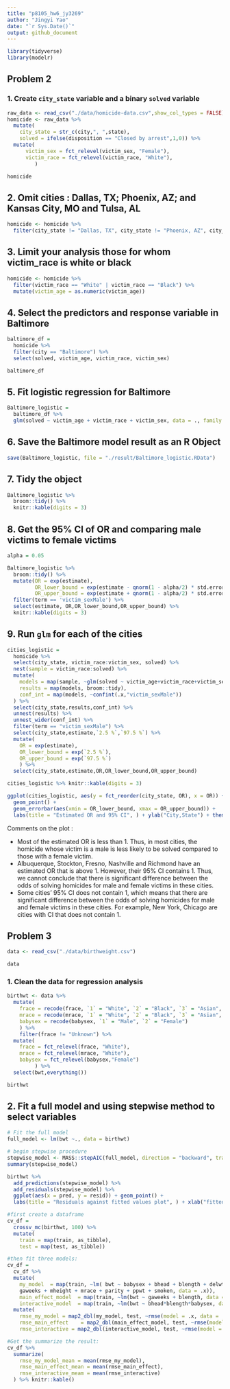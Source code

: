 ```yaml
---
title: "p8105_hw6_jy3269"
author: "Jingyi Yao"
date: "`r Sys.Date()`"
output: github_document
---
```


```r
library(tidyverse)
library(modelr)
```


## Problem 2

### 1. Create `city_state` variable and a binary `solved` variable 
```r
raw_data <- read_csv("./data/homicide-data.csv",show_col_types = FALSE)
homicide <- raw_data %>% 
  mutate(
    city_state = str_c(city,", ",state),
    solved = ifelse(disposition == "Closed by arrest",1,0)) %>% 
  mutate(
      victim_sex = fct_relevel(victim_sex, "Female"),
      victim_race = fct_relevel(victim_race, "White"),
         ) 

homicide

```

## 2. Omit cities : Dallas, TX; Phoenix, AZ; and Kansas City, MO  and  Tulsa, AL
```r
homicide <- homicide %>% 
  filter(city_state != "Dallas, TX", city_state != "Phoenix, AZ", city_state != "Kansas City, MO", city_state != "Tulsa, AL")

```


## 3. Limit your analysis those for whom victim_race is white or black
```r
homicide <- homicide %>% 
  filter(victim_race == "White" | victim_race == "Black") %>% 
  mutate(victim_age = as.numeric(victim_age))

```

## 4. Select the predictors and response variable in Baltimore
```r
baltimore_df = 
  homicide %>% 
  filter(city == "Baltimore") %>% 
  select(solved, victim_age, victim_race, victim_sex)

baltimore_df

```


## 5. Fit logistic regression for Baltimore
```r
Baltimore_logistic = 
  baltimore_df %>% 
  glm(solved ~ victim_age + victim_race + victim_sex, data = ., family = binomial())

```



## 6. Save the Baltimore model result as an R Object
```r
save(Baltimore_logistic, file = "./result/Baltimore_logistic.RData")

```



## 7. Tidy the object
```r
Baltimore_logistic %>% 
  broom::tidy() %>% 
  knitr::kable(digits = 3)


```


## 8. Get the 95% CI of OR and comparing male victims to female victims
```r
alpha = 0.05

Baltimore_logistic %>% 
  broom::tidy() %>%
  mutate(OR = exp(estimate),
         OR_lower_bound = exp(estimate - qnorm(1 - alpha/2) * std.error),
         OR_upper_bound = exp(estimate + qnorm(1 - alpha/2) * std.error)) %>%
  filter(term == 'victim_sexMale') %>% 
  select(estimate, OR,OR_lower_bound,OR_upper_bound) %>% 
  knitr::kable(digits = 3)


```



## 9.  Run `glm` for each of the cities
```r
cities_logistic = 
  homicide %>% 
  select(city_state, victim_race:victim_sex, solved) %>% 
  nest(sample = victim_race:solved) %>% 
  mutate(
    models = map(sample, ~glm(solved ~ victim_age+victim_race+victim_sex, family= binomial(), data=.x)),
    results = map(models, broom::tidy),
    conf_int = map(models, ~confint(.x,"victim_sexMale"))
  ) %>% 
  select(city_state,results,conf_int) %>% 
  unnest(results) %>% 
  unnest_wider(conf_int) %>% 
  filter(term == "victim_sexMale") %>% 
  select(city_state,estimate,`2.5 %`,`97.5 %`) %>% 
  mutate(
    OR = exp(estimate),
    OR_lower_bound = exp(`2.5 %`),
    OR_upper_bound = exp(`97.5 %`)
    ) %>% 
  select(city_state,estimate,OR,OR_lower_bound,OR_upper_bound) 
```


```r
cities_logistic %>% knitr::kable(digits = 3)

```


```r
ggplot(cities_logistic, aes(y = fct_reorder(city_state, OR), x = OR)) +
  geom_point() +
  geom_errorbar(aes(xmin = OR_lower_bound, xmax = OR_upper_bound)) +
  labs(title = "Estimated OR and 95% CI", ) + ylab("City,State") + theme(axis.text.y = element_text(hjust = 0.5,size = 6))

```


Comments on the plot :

  * Most of the estimated OR is less than 1. Thus, in most cities, the homicide whose victim is a male is less likely to be solved compared to those with a female victim.
  * Albuquerque, Stockton, Fresno, Nashville and Richmond have an estimated OR that is above 1. However, their 95% CI contains 1. Thus, we cannot conclude that there is significant difference between the odds of solving homicides for male and female victims in these cities.
  * Some cities' 95% CI does not contain 1, which means that there are significant difference between the odds of solving homicides for male and female victims in these cities. For example, New York, Chicago are cities with CI that does not contain 1.


## Problem 3

```r
data <- read_csv("./data/birthweight.csv")

data
```

### 1. Clean the data for regression analysis

```r
birthwt <- data %>% 
  mutate(
    frace = recode(frace, `1` = "White", `2` = "Black", `3` = "Asian", `4` = "Puerto Rican", `8` = "Other", `9` = "Unknown"),
    mrace = recode(mrace, `1` = "White", `2` = "Black", `3` = "Asian", `4` = "Puerto Rican", `8` = "Other"),
    babysex = recode(babysex, `1` = "Male", `2` = "Female")
    ) %>% 
    filter(frace != "Unknown") %>% 
  mutate(
    frace = fct_relevel(frace, "White"),
    mrace = fct_relevel(mrace, "White"),
    babysex = fct_relevel(babysex,"Female")
         ) %>% 
  select(bwt,everything())

birthwt


```


## 2. Fit a full model and using stepwise method to select variables
```r
# Fit the full model 
full_model <- lm(bwt ~., data = birthwt)

# begin stepwise procedure
stepwise_model <- MASS::stepAIC(full_model, direction = "backward", trace = FALSE)
summary(stepwise_model)


```


```r
birthwt %>%  
  add_predictions(stepwise_model) %>% 
  add_residuals(stepwise_model) %>% 
  ggplot(aes(x = pred, y = resid)) + geom_point() +
  labs(title = "Residuals against fitted values plot", ) + xlab("fitted value") + ylab("residuals")

```


```r
#first create a dataframe 
cv_df =
  crossv_mc(birthwt, 100) %>% 
  mutate(
    train = map(train, as_tibble),
    test = map(test, as_tibble))

#then fit three models:
cv_df = 
  cv_df %>% 
  mutate(
    my_model  = map(train, ~lm( bwt ~ babysex + bhead + blength + delwt + fincome + 
    gaweeks + mheight + mrace + parity + ppwt + smoken, data = .x)),
    main_effect_model  = map(train, ~lm(bwt ~ gaweeks + blength, data = .x)),
    interactive_model  = map(train, ~lm(bwt ~ bhead*blength*babysex, data = .x))) %>% 
  mutate(
    rmse_my_model = map2_dbl(my_model, test, ~rmse(model = .x, data = .y)),
    rmse_main_effect    = map2_dbl(main_effect_model, test, ~rmse(model = .x, data = .y)),
    rmse_interactive = map2_dbl(interactive_model, test, ~rmse(model = .x, data = .y)))

#Get the summarize the result:
cv_df %>% 
  summarize(
    rmse_my_model_mean = mean(rmse_my_model),
    rmse_main_effect_mean = mean(rmse_main_effect),
    rmse_interactive_meam = mean(rmse_interactive)
  ) %>% knitr::kable()


```


```r



```


```r



```


```r



```


```r



```










